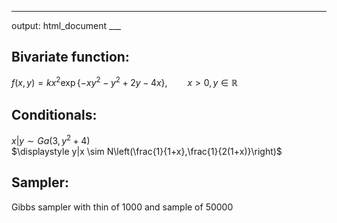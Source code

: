 ---
output: html_document
___

## Bivariate function:  
$f(x,y) = kx^2\exp\{-xy^2-y^2+2y-4x\},\qquad x>0,y\in\mathbb{R}$

## Conditionals:
$\displaystyle x|y \sim Ga(3,y^2+4)$  
$\displaystyle y|x \sim N\left(\frac{1}{1+x},\frac{1}{2(1+x)}\right)$  

## Sampler: 
Gibbs sampler with thin of 1000 and sample of 50000
